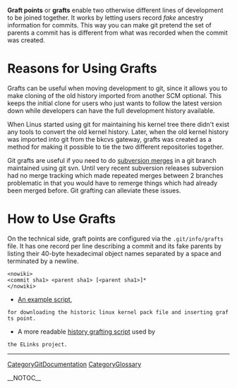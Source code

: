 <b>Graft points</b> or <b>grafts</b> enable two otherwise different
lines of development to be joined together. It works by letting
users record <i>fake</i> ancestry information for commits.
This way you can make git pretend the set of parents a commit has
is different from what was recorded when the commit was created.

= Reasons for Using Grafts =

Grafts can be useful when moving development to git, since it allows you
to make cloning of the old history imported from another SCM optional.
This keeps the initial clone for users who just wants to follow the
latest version down while developers can have the full development
history available.

When Linus started using git for maintaining his kernel tree
there didn't exist any tools to convert the old kernel history.
Later, when the old kernel history was imported into git from
the bkcvs gateway, grafts was created as a method for making
it possible to tie the two different repositories together.

Git grafts are useful if you need to do [[http://radorant.blogspot.com/2009/06/use-git-to-do-your-svn-merges.html|subversion merges]] in a git branch maintained using git svn.  Until very recent subversion releases subversion had no merge tracking which made repeated merges between 2 branches problematic in that you would have to remerge things which had already been merged before.  Git grafting can alleviate these issues.

= How to Use Grafts =

On the technical side, graft points are configured via
the <code><nowiki>.git/info/grafts</nowiki></code> file. It has one record per line
describing a commit and its fake parents by listing their
40-byte hexadecimal object names separated by a space and
terminated by a newline. <pre><nowiki>
<commit sha1> <parent sha1> [<parent sha1>]*
</nowiki></pre>

* [[http://www.ussg.iu.edu/hypermail/linux/kernel/0604.0/1249.html|An example script]],
 for downloading the historic linux kernel pack file and inserting grafts point.

* A more readable [[http://elinks.cz/grafthistory.sh|history grafting script]] used by
 the ELinks project.

----
[[CategoryGitDocumentation]]
[[CategoryGlossary]]

__NOTOC__